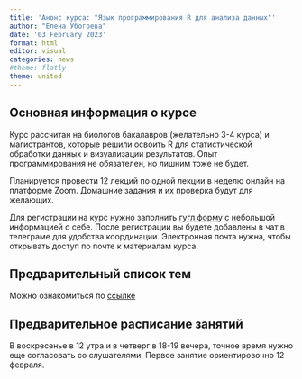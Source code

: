```yaml
---
title: 'Анонс курса: "Язык программирования R для анализа данных"'
author: "Елена Убогоева"
date: '03 February 2023'
format: html
editor: visual
categories: news
#theme: flatly
theme: united
---
```


## Основная информация о курсе

Курс рассчитан на биологов бакалавров (желательно 3-4 курса) и магистрантов, которые решили освоить R для статистической обработки данных и визуализации результатов. Опыт программирования не обязателен, но лишним тоже не будет.

Планируется провести 12 лекций по одной лекции в неделю онлайн на платформе Zoom. Домашние задания и их проверка будут для желающих.

Для регистрации на курс нужно заполнить [гугл форму](https://forms.gle/yjdpR4X9MFJqrwDu5) с небольшой информацией о себе. После регистрации вы будете добавлены в чат в телеграме для удобства координации. Электронная почта нужна, чтобы открывать доступ по почте к материалам курса.

## Предварительный список тем

Можно ознакомиться по [ссылке](list_of_topics.qmd)

## Предварительное расписание занятий

В воскресенье в 12 утра и в четверг в 18-19 вечера, точное время нужно еще согласовать со слушателями. Первое занятие ориентировочно 12 февраля.
